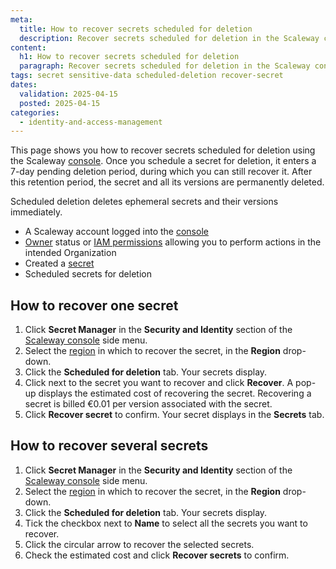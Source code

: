 ```yaml
---
meta:
  title: How to recover secrets scheduled for deletion
  description: Recover secrets scheduled for deletion in the Scaleway console before they are permanently removed.
content:
  h1: How to recover secrets scheduled for deletion
  paragraph: Recover secrets scheduled for deletion in the Scaleway console before they are permanently removed.
tags: secret sensitive-data scheduled-deletion recover-secret
dates:
  validation: 2025-04-15
  posted: 2025-04-15
categories:
  - identity-and-access-management
---
```



This page shows you how to recover secrets scheduled for deletion using the Scaleway [console](https://console.scaleway.com). Once you schedule a secret for deletion, it enters a 7-day pending deletion period, during which you can still recover it.
After this retention period, the secret and all its versions are permanently deleted.

<Message type="important">
  Scheduled deletion deletes ephemeral secrets and their versions immediately.
</Message>

<Requirements />

- A Scaleway account logged into the [console](https://console.scaleway.com)
- [Owner](/iam/concepts/#owner) status or [IAM permissions](/iam/concepts/#permission) allowing you to perform actions in the intended Organization
- Created a [secret](/secret-manager/how-to/create-secret/)
- Scheduled secrets for deletion

## How to recover one secret

1. Click **Secret Manager** in the **Security and Identity** section of the [Scaleway console](https://console.scaleway.com/) side menu.
2. Select the [region](/secret-manager/concepts/#region) in which to recover the secret, in the **Region** drop-down.
3. Click the **Scheduled for deletion** tab. Your secrets display.
4. Click <Icon name="more" /> next to the secret you want to recover and click **Recover**. A pop-up displays the estimated cost of recovering the secret.
    <Message type="note">
     Recovering a secret is billed €0.01 per version associated with the secret.
    </Message>
5. Click **Recover secret** to confirm. Your secret displays in the **Secrets** tab.

## How to recover several secrets

1. Click **Secret Manager** in the **Security and Identity** section of the [Scaleway console](https://console.scaleway.com/) side menu.
2. Select the [region](/secret-manager/concepts/#region) in which to recover the secret, in the **Region** drop-down.
3. Click the **Scheduled for deletion** tab. Your secrets display.
4. Tick the checkbox next to **Name** to select all the secrets you want to recover.
5. Click the circular arrow to recover the selected secrets.
6. Check the estimated cost and click **Recover secrets** to confirm.